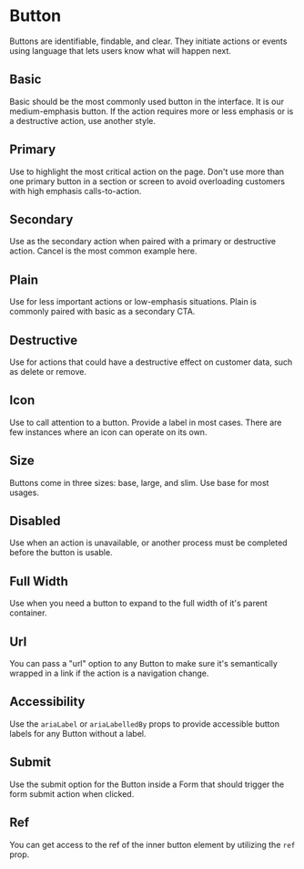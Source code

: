 

<Meta title="Actions/Button" component={Button} />

# Button

Buttons are identifiable, findable, and clear. They initiate actions or events using language that lets users know what will happen next.

<Canvas>
    <Story story={stories.Default} name="Default" />
</Canvas>

<ArgsTable story="Default" />

## Basic

Basic should be the most commonly used button in the interface. It is our medium-emphasis button. If the action requires more or less emphasis or is a destructive action, use another style.

<Canvas>
    <Story story={stories.Basic} />
</Canvas>

## Primary

Use to highlight the most critical action on the page. Don't use more than one primary button in a section or screen to avoid overloading customers with high emphasis calls-to-action.

<Canvas>
    <Story story={stories.Primary} />
</Canvas>

## Secondary

Use as the secondary action when paired with a primary or destructive action. Cancel is the most common example here.

<Canvas>
    <Story story={stories.Secondary} />
</Canvas>

## Plain

Use for less important actions or low-emphasis situations. Plain is commonly paired with basic as a secondary CTA.

<Canvas>
    <Story story={stories.Plain} />
</Canvas>

## Destructive

Use for actions that could have a destructive effect on customer data, such as delete or remove.

<Canvas>
    <Story story={stories.Destructive} />
</Canvas>

## Icon

Use to call attention to a button. Provide a label in most cases. There are few instances where an icon can operate on its own.

<Canvas>
    <Story story={stories.Icon} />
</Canvas>

## Size

Buttons come in three sizes: base, large, and slim. Use base for most usages.

<Canvas>
    <Story story={stories.Size} />
</Canvas>

## Disabled

Use when an action is unavailable, or another process must be completed before the button is usable.

<Canvas>
    <Story story={stories.Disabled} />
</Canvas>

## Full Width

Use when you need a button to expand to the full width of it's parent container.

<Canvas>
    <Story story={stories.FullWidth} />
</Canvas>

## Url

You can pass a "url" option to any Button to make sure it's semantically wrapped in a link if the action is a navigation change.

<Canvas>
    <Story story={stories.Url} />
</Canvas>

## Accessibility

Use the `ariaLabel` or `ariaLabelledBy` props to provide accessible button labels for any Button without a label.

<Canvas>
    <Story story={stories.Accessibility} />
</Canvas>

## Submit

Use the submit option for the Button inside a Form that should trigger the form submit action when clicked.

<Canvas>
    <Story story={stories.Submit} />
</Canvas>

## Ref

You can get access to the ref of the inner button element by utilizing the `ref` prop.

<Canvas>
    <Story story={stories.Ref} />
</Canvas>
